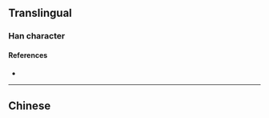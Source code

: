 {{character info/new}}
{{also|員}}
==Translingual==

===Han character===
{{Han char|rn=30|rad=口|as=04|sn=7|four=|canj=RBO|ids=⿱口贝}}

====References====
* {{Han ref|kx=0181.191|hdz=10589.030|uh=5458|ud=21592}}

----

==Chinese==
{{zh-see|員}}